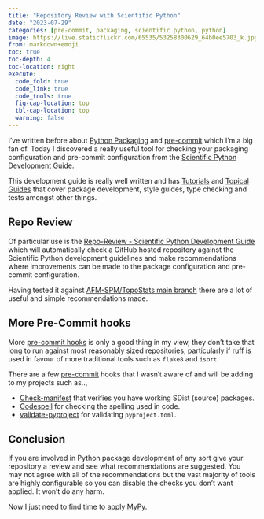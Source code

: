 ```yaml
---
title: "Repository Review with Scientific Python"
date: "2023-07-29"
categories: [pre-commit, packaging, scientific python, python]
image: https://live.staticflickr.com/65535/53258300629_64b0ee5703_k.jpg
from: markdown+emoji
toc: true
toc-depth: 4
toc-location: right
execute:
  code_fold: true
  code_link: true
  code_tools: true
  fig-cap-location: top
  tbl-cap-location: top
  warning: false
---
```


I've written before about [Python Packaging](https://ns-rse.github.io/#category=packaging) and
[pre-commit](https://ns-rse.github.io/#category=pre-commit) which I'm a big fan of. Today I discovered a really useful
tool for checking your packaging configuration and pre-commit configuration from the [Scientific Python
Development Guide](https://learn.scientific-python.org/development/).

This development guide is really well written and has
[Tutorials](https://learn.scientific-python.org/development/tutorials/) and [Topical
Guides](https://learn.scientific-python.org/development/guides/) that cover package development, style guides, type
checking and tests amongst other things.

## Repo Review

Of particular use is the [Repo-Review - Scientific Python Development
Guide](https://learn.scientific-python.org/development/guides/repo-review/) which will automatically check a GitHub
hosted repository against the Scientific Python development guidelines and make recommendations where improvements can
be made to the package configuration and pre-commit configuration.

Having tested it against [AFM-SPM/TopoStats main
branch](https://learn.scientific-python.org/development/guides/repo-review/?repo=AFM-SPM%2FTopoStats&branch=main) there
are a lot of useful and simple recommendations made.

## More Pre-Commit hooks

More [pre-commit hooks](https://pre-commit.com/hooks) is only a good thing in my view, they don't take that long to run
against most reasonably sized repositories, particularly if [ruff](https://astral.sh/ruff) is used in favour of more
traditional tools such as `flake8` and `isort`.

There are a few [pre-commit](https://ns-rse.github.io/#category=pre-commit) hooks that I wasn't aware of and will be
adding to my projects such as..,

+ [Check-manifest](https://pypi.org/project/check-manifest/) that verifies you have working SDist (source) packages.
+ [Codespell](https://github.com/codespell-project/codespell) for checking the spelling used in code.
+ [validate-pyproject](https://validate-pyproject.readthedocs.io/) for validating `pyproject.toml`.

## Conclusion

If you are involved in Python package development of any sort give your repository a review and see what recommendations
are suggested. You may not agree with all of the recommendations but the vast majority of tools are highly configurable
so you can disable the checks you don't want applied. It won't do any harm.

Now I just need to find time to apply [MyPy](https://mypy.readthedocs.io/en/stable/).
